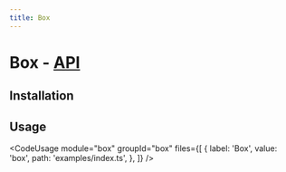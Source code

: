 ```yaml
---
title: Box
---
```



# Box - [API](/api/box)

<PackageDescription name="box" />

## Installation

<InstallSection name="box" />

## Usage

<CodeUsage
  module="box"
  groupId="box"
  files={[
    {
      label: 'Box',
      value: 'box',
      path: 'examples/index.ts',
    },
  ]}
/>
